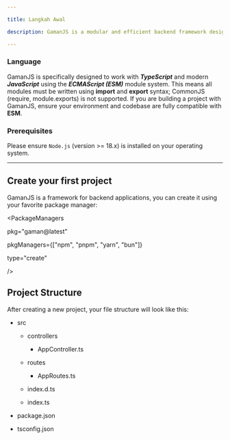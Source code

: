 ```yaml
---

title: Langkah Awal

description: GamanJS is a modular and efficient backend framework designed for simplicity and performance. Follow the steps below to quickly get started with your first GamanJS project.

---
```


### Language

GamanJS is specifically designed to work with ***TypeScript*** and modern ***JavaScript*** using the ***ECMAScript (ESM)*** module system. This means all modules must be written using **import** and **export** syntax; CommonJS (require, module.exports) is not supported. If you are building a project with GamanJS, ensure your environment and codebase are fully compatible with **ESM**.

### Prerequisites

Please ensure `Node.js` (version >= 18.x) is installed on your operating system.

---

## Create your first project


GamanJS is a framework for backend applications, you can create it using your favorite package manager:

<PackageManagers

  pkg="gaman@latest"

  pkgManagers={["npm", "pnpm", "yarn", "bun"]}

  type="create"

 />

## Project Structure


After creating a new project, your file structure will look like this:

<FileTree>

- src

  - controllers

    - AppController.ts

  - routes

    - AppRoutes.ts

  - index.d.ts

  - index.ts

- package.json

- tsconfig.json

</FileTree>